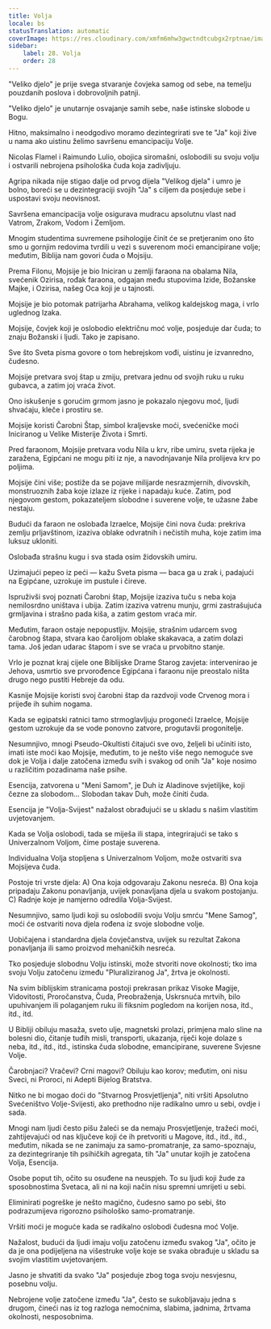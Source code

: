 ```yaml
---
title: Volja
locale: bs
statusTranslation: automatic
coverImage: https://res.cloudinary.com/xmfm6mhw3gwctndtcubgx2rptnae/image/upload/v1740468922/small_cover_tratado_de_psicologia_revolucionaria_a4c0dca4e0.webp
sidebar:
    label: 28. Volja
    order: 28
---
```

"Veliko djelo" je prije svega stvaranje čovjeka samog od sebe, na temelju pouzdanih poslova i dobrovoljnih patnji.

"Veliko djelo" je unutarnje osvajanje samih sebe, naše istinske slobode u Bogu.

Hitno, maksimalno i neodgodivo moramo dezintegrirati sve te "Ja" koji žive u nama ako uistinu želimo savršenu emancipaciju Volje.

Nicolas Flamel i Raimundo Lulio, obojica siromašni, oslobodili su svoju volju i ostvarili nebrojena psihološka čuda koja zadivljuju.

Agripa nikada nije stigao dalje od prvog dijela "Velikog djela" i umro je bolno, boreći se u dezintegraciji svojih "Ja" s ciljem da posjeduje sebe i uspostavi svoju neovisnost.

Savršena emancipacija volje osigurava mudracu apsolutnu vlast nad Vatrom, Zrakom, Vodom i Zemljom.

Mnogim studentima suvremene psihologije činit će se pretjeranim ono što smo u gornjim redovima tvrdili u vezi s suverenom moći emancipirane volje; međutim, Biblija nam govori čuda o Mojsiju.

Prema Filonu, Mojsije je bio Iniciran u zemlji faraona na obalama Nila, svećenik Ozirisa, rođak faraona, odgajan među stupovima Izide, Božanske Majke, i Ozirisa, našeg Oca koji je u tajnosti.

Mojsije je bio potomak patrijarha Abrahama, velikog kaldejskog maga, i vrlo uglednog Izaka.

Mojsije, čovjek koji je oslobodio električnu moć volje, posjeduje dar čuda; to znaju Božanski i ljudi. Tako je zapisano.

Sve što Sveta pisma govore o tom hebrejskom vođi, uistinu je izvanredno, čudesno.

Mojsije pretvara svoj štap u zmiju, pretvara jednu od svojih ruku u ruku gubavca, a zatim joj vraća život.

Ono iskušenje s gorućim grmom jasno je pokazalo njegovu moć, ljudi shvaćaju, kleče i prostiru se.

Mojsije koristi Čarobni Štap, simbol kraljevske moći, svećeničke moći Iniciranog u Velike Misterije Života i Smrti.

Pred faraonom, Mojsije pretvara vodu Nila u krv, ribe umiru, sveta rijeka je zaražena, Egipćani ne mogu piti iz nje, a navodnjavanje Nila prolijeva krv po poljima.

Mojsije čini više; postiže da se pojave milijarde nesrazmjernih, divovskih, monstruoznih žaba koje izlaze iz rijeke i napadaju kuće. Zatim, pod njegovom gestom, pokazateljem slobodne i suverene volje, te užasne žabe nestaju.

Budući da faraon ne oslobađa Izraelce, Mojsije čini nova čuda: prekriva zemlju prljavštinom, izaziva oblake odvratnih i nečistih muha, koje zatim ima luksuz ukloniti.

Oslobađa strašnu kugu i sva stada osim židovskih umiru.

Uzimajući pepeo iz peći — kažu Sveta pisma — baca ga u zrak i, padajući na Egipćane, uzrokuje im pustule i čireve.

Ispruživši svoj poznati Čarobni štap, Mojsije izaziva tuču s neba koja nemilosrdno uništava i ubija. Zatim izaziva vatrenu munju, grmi zastrašujuća grmljavina i strašno pada kiša, a zatim gestom vraća mir.

Međutim, faraon ostaje nepopustljiv. Mojsije, strašnim udarcem svog čarobnog štapa, stvara kao čarolijom oblake skakavaca, a zatim dolazi tama. Još jedan udarac štapom i sve se vraća u prvobitno stanje.

Vrlo je poznat kraj cijele one Biblijske Drame Starog zavjeta: intervenirao je Jehova, usmrtio sve prvorođence Egipćana i faraonu nije preostalo ništa drugo nego pustiti Hebreje da odu.

Kasnije Mojsije koristi svoj čarobni štap da razdvoji vode Crvenog mora i prijeđe ih suhim nogama.

Kada se egipatski ratnici tamo strmoglavljuju progoneći Izraelce, Mojsije gestom uzrokuje da se vode ponovno zatvore, progutavši progonitelje.

Nesumnjivo, mnogi Pseudo-Okultisti čitajući sve ovo, željeli bi učiniti isto, imati iste moći kao Mojsije, međutim, to je nešto više nego nemoguće sve dok je Volja i dalje zatočena između svih i svakog od onih "Ja" koje nosimo u različitim pozadinama naše psihe.

Esencija, zatvorena u "Meni Samom", je Duh iz Aladinove svjetiljke, koji čezne za slobodom... Slobodan takav Duh, može činiti čuda.

Esencija je "Volja-Svijest" nažalost obrađujući se u skladu s našim vlastitim uvjetovanjem.

Kada se Volja oslobodi, tada se miješa ili stapa, integrirajući se tako s Univerzalnom Voljom, čime postaje suverena.

Individualna Volja stopljena s Univerzalnom Voljom, može ostvariti sva Mojsijeva čuda.

Postoje tri vrste djela: A) Ona koja odgovaraju Zakonu nesreća. B) Ona koja pripadaju Zakonu ponavljanja, uvijek ponavljana djela u svakom postojanju. C) Radnje koje je namjerno odredila Volja-Svijest.

Nesumnjivo, samo ljudi koji su oslobodili svoju Volju smrću "Mene Samog", moći će ostvariti nova djela rođena iz svoje slobodne volje.

Uobičajena i standardna djela čovječanstva, uvijek su rezultat Zakona ponavljanja ili samo proizvod mehaničkih nesreća.

Tko posjeduje slobodnu Volju istinski, može stvoriti nove okolnosti; tko ima svoju Volju zatočenu između "Pluraliziranog Ja", žrtva je okolnosti.

Na svim biblijskim stranicama postoji prekrasan prikaz Visoke Magije, Vidovitosti, Proročanstva, Čuda, Preobraženja, Uskrsnuća mrtvih, bilo upuhivanjem ili polaganjem ruku ili fiksnim pogledom na korijen nosa, itd., itd., itd.

U Bibliji obiluju masaža, sveto ulje, magnetski prolazi, primjena malo sline na bolesni dio, čitanje tuđih misli, transporti, ukazanja, riječi koje dolaze s neba, itd., itd., itd., istinska čuda slobodne, emancipirane, suverene Svjesne Volje.

Čarobnjaci? Vračevi? Crni magovi? Obiluju kao korov; međutim, oni nisu Sveci, ni Proroci, ni Adepti Bijelog Bratstva.

Nitko ne bi mogao doći do "Stvarnog Prosvjetljenja", niti vršiti Apsolutno Svećeništvo Volje-Svijesti, ako prethodno nije radikalno umro u sebi, ovdje i sada.

Mnogi nam ljudi često pišu žaleći se da nemaju Prosvjetljenje, tražeći moći, zahtijevajući od nas ključeve koji će ih pretvoriti u Magove, itd., itd., itd., međutim, nikada se ne zanimaju za samo-promatranje, za samo-spoznaju, za dezintegriranje tih psihičkih agregata, tih "Ja" unutar kojih je zatočena Volja, Esencija.

Osobe poput tih, očito su osuđene na neuspjeh. To su ljudi koji žude za sposobnostima Svetaca, ali ni na koji način nisu spremni umrijeti u sebi.

Eliminirati pogreške je nešto magično, čudesno samo po sebi, što podrazumijeva rigorozno psihološko samo-promatranje.

Vršiti moći je moguće kada se radikalno oslobodi čudesna moć Volje.

Nažalost, budući da ljudi imaju volju zatočenu između svakog "Ja", očito je da je ona podijeljena na višestruke volje koje se svaka obrađuje u skladu sa svojim vlastitim uvjetovanjem.

Jasno je shvatiti da svako "Ja" posjeduje zbog toga svoju nesvjesnu, posebnu volju.

Nebrojene volje zatočene između "Ja", često se sukobljavaju jedna s drugom, čineći nas iz tog razloga nemoćnima, slabima, jadnima, žrtvama okolnosti, nesposobnima.

